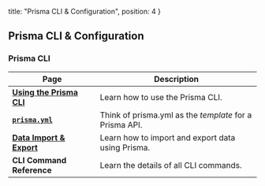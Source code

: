   title: "Prisma CLI & Configuration",
  position: 4
}

## Prisma CLI & Configuration

### Prisma CLI

| Page | Description |
| --- | --- |
| [**Using the Prisma CLI**](alx4) |  Learn how to use the Prisma CLI. |
| [**`prisma.yml`**](5cy7) | Think of prisma.yml as the _template_ for a Prisma API. |
| [**Data Import & Export**](jsw9) | Learn how to import and export data using Prisma. |
| **CLI Command Reference** | Learn the details of all CLI commands. |

